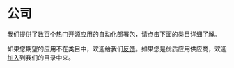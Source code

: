 

# 公司

我们提供了数百个热门开源应用的自动化部署包，请点击下面的类目详细了解。

如果您期望的应用不在类目中，欢迎给我们[反馈](../helpdesk)。如果您是优质应用供应商，欢迎[加入](https://www.websoft9.com/cn/distribution)到我们的目录中来。

<DocCardList items={useCurrentSidebarCategory().items}/>